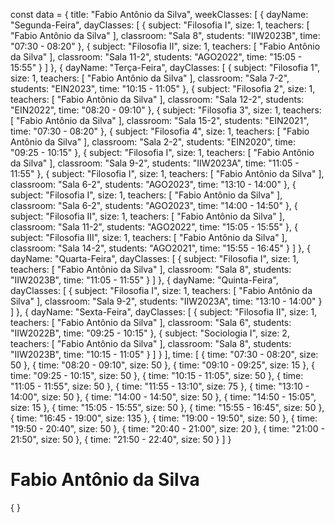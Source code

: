 const data = {
  title: "Fabio Antônio da Silva",
  weekClasses: [
    {
      dayName: "Segunda-Feira",
      dayClasses: [
        {
          subject: "Filosofia I",
          size: 1,
          teachers: [
            "Fabio Antônio da Silva"
          ],
          classroom: "Sala 8",
          students: "IIW2023B",
          time: "07:30 - 08:20"
        },
        {
          subject: "Filosofia II",
          size: 1,
          teachers: [
            "Fabio Antônio da Silva"
          ],
          classroom: "Sala 11-2",
          students: "AGO2022",
          time: "15:05 - 15:55"
        }
      ]
    },
    {
      dayName: "Terça-Feira",
      dayClasses: [
        {
          subject: "Filosofia 1",
          size: 1,
          teachers: [
            "Fabio Antônio da Silva"
          ],
          classroom: "Sala 7-2",
          students: "EIN2023",
          time: "10:15 - 11:05"
        },
        {
          subject: "Filosofia 2",
          size: 1,
          teachers: [
            "Fabio Antônio da Silva"
          ],
          classroom: "Sala 12-2",
          students: "EIN2022",
          time: "08:20 - 09:10"
        },
        {
          subject: "Filosofia 3",
          size: 1,
          teachers: [
            "Fabio Antônio da Silva"
          ],
          classroom: "Sala 15-2",
          students: "EIN2021",
          time: "07:30 - 08:20"
        },
        {
          subject: "Filosofia 4",
          size: 1,
          teachers: [
            "Fabio Antônio da Silva"
          ],
          classroom: "Sala 2-2",
          students: "EIN2020",
          time: "09:25 - 10:15"
        },
        {
          subject: "Filosofia I",
          size: 1,
          teachers: [
            "Fabio Antônio da Silva"
          ],
          classroom: "Sala 9-2",
          students: "IIW2023A",
          time: "11:05 - 11:55"
        },
        {
          subject: "Filosofia I",
          size: 1,
          teachers: [
            "Fabio Antônio da Silva"
          ],
          classroom: "Sala 6-2",
          students: "AGO2023",
          time: "13:10 - 14:00"
        },
        {
          subject: "Filosofia I",
          size: 1,
          teachers: [
            "Fabio Antônio da Silva"
          ],
          classroom: "Sala 6-2",
          students: "AGO2023",
          time: "14:00 - 14:50"
        },
        {
          subject: "Filosofia II",
          size: 1,
          teachers: [
            "Fabio Antônio da Silva"
          ],
          classroom: "Sala 11-2",
          students: "AGO2022",
          time: "15:05 - 15:55"
        },
        {
          subject: "Filosofia III",
          size: 1,
          teachers: [
            "Fabio Antônio da Silva"
          ],
          classroom: "Sala 14-2",
          students: "AGO2021",
          time: "15:55 - 16:45"
        }
      ]
    },
    {
      dayName: "Quarta-Feira",
      dayClasses: [
        {
          subject: "Filosofia I",
          size: 1,
          teachers: [
            "Fabio Antônio da Silva"
          ],
          classroom: "Sala 8",
          students: "IIW2023B",
          time: "11:05 - 11:55"
        }
      ]
    },
    {
      dayName: "Quinta-Feira",
      dayClasses: [
        {
          subject: "Filosofia I",
          size: 1,
          teachers: [
            "Fabio Antônio da Silva"
          ],
          classroom: "Sala 9-2",
          students: "IIW2023A",
          time: "13:10 - 14:00"
        }
      ]
    },
    {
      dayName: "Sexta-Feira",
      dayClasses: [
        {
          subject: "Filosofia II",
          size: 1,
          teachers: [
            "Fabio Antônio da Silva"
          ],
          classroom: "Sala 6",
          students: "IIW2022B",
          time: "09:25 - 10:15"
        },
        {
          subject: "Sociologia I",
          size: 2,
          teachers: [
            "Fabio Antônio da Silva"
          ],
          classroom: "Sala 8",
          students: "IIW2023B",
          time: "10:15 - 11:05"
        }
      ]
    }
  ],
  time: [
    {
      time: "07:30 - 08:20",
      size: 50
    },
    {
      time: "08:20 - 09:10",
      size: 50
    },
    {
      time: "09:10 - 09:25",
      size: 15
    },
    {
      time: "09:25 - 10:15",
      size: 50
    },
    {
      time: "10:15 - 11:05",
      size: 50
    },
    {
      time: "11:05 - 11:55",
      size: 50
    },
    {
      time: "11:55 - 13:10",
      size: 75
    },
    {
      time: "13:10 - 14:00",
      size: 50
    },
    {
      time: "14:00 - 14:50",
      size: 50
    },
    {
      time: "14:50 - 15:05",
      size: 15
    },
    {
      time: "15:05 - 15:55",
      size: 50
    },
    {
      time: "15:55 - 16:45",
      size: 50
    },
    {
      time: "16:45 - 19:00",
      size: 135
    },
    {
      time: "19:00 - 19:50",
      size: 50
    },
    {
      time: "19:50 - 20:40",
      size: 50
    },
    {
      time: "20:40 - 21:00",
      size: 20
    },
    {
      time: "21:00 - 21:50",
      size: 50
    },
    {
      time: "21:50 - 22:40",
      size: 50
    }
  ]
}

# Fabio Antônio da Silva

<div>
    {
        <Grid
            title={data.title} 
            weekClasses={data.weekClasses} 
            time={data.time}
        />
    }
</div>